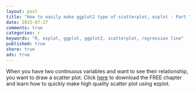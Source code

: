 ```yaml
---
layout: post
title: "How to easily make ggplot2 type of scatterplot, ezplot - Part 7"
date: 2015-07-27 
comments: true
categories: r
keywords: "R, ezplot, ggplot, ggplot2, scatterplot, regression line"
published: true
share: true
ads: true
---
```


When you have two continuous variables and want to see their relationship, you
want to draw a scatter plot. Click [here](http://samples.leanpub.com/ezplot-sample.pdf) 
to download the FREE chapter and learn how to quickly make high quality 
scatter plot using ezplot. 

